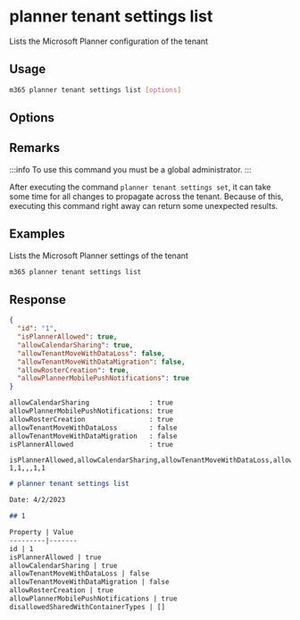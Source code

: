 
# planner tenant settings list

Lists the Microsoft Planner configuration of the tenant

## Usage

```sh
m365 planner tenant settings list [options]
```

## Options

<Global />

## Remarks

:::info
To use this command you must be a global administrator.
:::

After executing the command `planner tenant settings set`, it can take some time for all changes to propagate across the tenant. Because of this, executing this command right away can return some unexpected results.

## Examples

Lists the Microsoft Planner settings of the tenant

```sh
m365 planner tenant settings list
```

## Response

<Tabs>
  <TabItem value="JSON">

  ```json
  {
    "id": "1",
    "isPlannerAllowed": true,
    "allowCalendarSharing": true,
    "allowTenantMoveWithDataLoss": false,
    "allowTenantMoveWithDataMigration": false,
    "allowRosterCreation": true,
    "allowPlannerMobilePushNotifications": true
  }
  ```

  </TabItem>
  <TabItem value="Text">

  ```txt
  allowCalendarSharing               : true
  allowPlannerMobilePushNotifications: true
  allowRosterCreation                : true
  allowTenantMoveWithDataLoss        : false
  allowTenantMoveWithDataMigration   : false
  isPlannerAllowed                   : true
  ```

  </TabItem>
  <TabItem value="CSV">

  ```csv
  isPlannerAllowed,allowCalendarSharing,allowTenantMoveWithDataLoss,allowTenantMoveWithDataMigration,allowRosterCreation,allowPlannerMobilePushNotifications
  1,1,,,1,1
  ```

  </TabItem>
  <TabItem value="Markdown">

  ```md
  # planner tenant settings list

  Date: 4/2/2023

  ## 1

  Property | Value
  ---------|-------
  id | 1
  isPlannerAllowed | true
  allowCalendarSharing | true
  allowTenantMoveWithDataLoss | false
  allowTenantMoveWithDataMigration | false
  allowRosterCreation | true
  allowPlannerMobilePushNotifications | true
  disallowedSharedWithContainerTypes | []
  ```

  </TabItem>
</Tabs>

